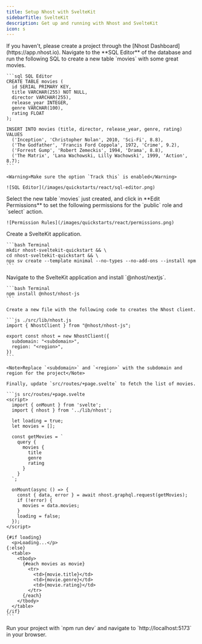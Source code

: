```yaml
---
title: Setup Nhost with SvelteKit
sidebarTitle: SvelteKit
description: Get up and running with Nhost and SvelteKit
icon: s
---
```


<Steps>
  <Step title="Create Project">
    If you haven't, please create a project through the [Nhost Dashboard](https://app.nhost.io).
  </Step>

  <Step title="Setup Database">
    Navigate to the **SQL Editor** of the database and run the following SQL to create a new table `movies` with some great movies.

    ```sql SQL Editor
    CREATE TABLE movies (
      id SERIAL PRIMARY KEY,
      title VARCHAR(255) NOT NULL,
      director VARCHAR(255),
      release_year INTEGER,
      genre VARCHAR(100),
      rating FLOAT
    );

    INSERT INTO movies (title, director, release_year, genre, rating) VALUES
      ('Inception', 'Christopher Nolan', 2010, 'Sci-Fi', 8.8),
      ('The Godfather', 'Francis Ford Coppola', 1972, 'Crime', 9.2),
      ('Forrest Gump', 'Robert Zemeckis', 1994, 'Drama', 8.8),
      ('The Matrix', 'Lana Wachowski, Lilly Wachowski', 1999, 'Action', 8.7);
    ```

    <Warning>Make sure the option `Track this` is enabled</Warning>

    ![SQL Editor](/images/quickstarts/react/sql-editor.png)

  </Step>

  <Step title="permissions">
    Select the new table `movies` just created, and click in **Edit Permissions** to set the following permissions for the `public` role and `select` action.

    ![Permission Rules](/images/quickstarts/react/permissions.png)

  </Step>

  <Step title="Setup a SvelteKit Application">
    Create a SvelteKit application.

    ```bash Terminal
    mkdir nhost-sveltekit-quickstart && \
    cd nhost-sveltekit-quickstart && \
    npx sv create --template minimal --no-types --no-add-ons --install npm
    ```

  </Step>

  <Step title="Install the Nhost package for SvelteKit">
    Navigate to the SvelteKit application and install `@nhost/nextjs`.

    ```bash Terminal
    npm install @nhost/nhost-js
    ```

  </Step>

  <Step title="Configure the Nhost client and fetch the list of movies">

    Create a new file with the following code to creates the Nhost client.

    ```js ./src/lib/nhost.js
    import { NhostClient } from "@nhost/nhost-js";

    export const nhost = new NhostClient({
      subdomain: "<subdomain>",
      region: "<region>",
    })
    ```

    <Note>Replace `<subdomain>` and `<region>` with the subdomain and region for the project</Note>

    Finally, update `src/routes/+page.svelte` to fetch the list of movies.

    ```js src/routes/+page.svelte
    <script>
      import { onMount } from 'svelte';
      import { nhost } from '../lib/nhost';

      let loading = true;
      let movies = [];

      const getMovies = `
        query {
          movies {
            title
            genre
            rating
          }
        }
      `;

      onMount(async () => {
        const { data, error } = await nhost.graphql.request(getMovies);
        if (!error) {
          movies = data.movies;
        }
        loading = false;
      });
    </script>

    {#if loading}
      <p>Loading...</p>
    {:else}
      <table>
        <tbody>
          {#each movies as movie}
            <tr>
              <td>{movie.title}</td>
              <td>{movie.genre}</td>
              <td>{movie.rating}</td>
            </tr>
          {/each}
        </tbody>
      </table>
    {/if}
    ```

  </Step>

  <Step title="The end">
    Run your project with `npm run dev` and navigate to `http://localhost:5173` in your browser.

  </Step>
</Steps>
